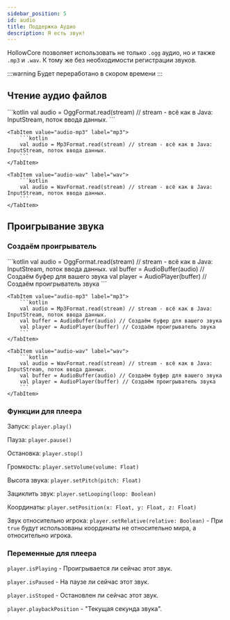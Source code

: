 ```yaml
---
sidebar_position: 5
id: audio
title: Поддержка Аудио
description: Я есть звук!
---
```



HollowCore позволяет использовать не только `.ogg` аудио, но и также `.mp3` и `.wav`. К тому же без необходимости регистрации звуков.

:::warning 
Будет переработано в скором времени
:::

## Чтение аудио файлов

<Tabs>
    <TabItem value="audio-ogg" label="ogg">
        ```kotlin
        val audio = OggFormat.read(stream) // stream - всё как в Java: InputStream, поток ввода данных.
        ```
    </TabItem>

    <TabItem value="audio-mp3" label="mp3">
        ```kotlin
        val audio = Mp3Format.read(stream) // stream - всё как в Java: InputStream, поток ввода данных.
        ```
    </TabItem>

    <TabItem value="audio-wav" label="wav">
        ```kotlin
        val audio = WavFormat.read(stream) // stream - всё как в Java: InputStream, поток ввода данных.
        ```
    </TabItem>
</Tabs>

## Проигрывание звука

### Создаём проигрыватель

<Tabs>
    <TabItem value="audio-ogg" label="ogg">
        ```kotlin
        val audio = OggFormat.read(stream) // stream - всё как в Java: InputStream, поток ввода данных.
        val buffer = AudioBuffer(audio) // Создаём буфер для вашего звука
        val player = AudioPlayer(buffer) // Создаём проигрыватель звука
        ```
    </TabItem>

    <TabItem value="audio-mp3" label="mp3">
        ```kotlin
        val audio = Mp3Format.read(stream) // stream - всё как в Java: InputStream, поток ввода данных.
        val buffer = AudioBuffer(audio) // Создаём буфер для вашего звука
        val player = AudioPlayer(buffer) // Создаём проигрыватель звука
        ```
    </TabItem>

    <TabItem value="audio-wav" label="wav">
        ```kotlin
        val audio = WavFormat.read(stream) // stream - всё как в Java: InputStream, поток ввода данных.
        val buffer = AudioBuffer(audio) // Создаём буфер для вашего звука
        val player = AudioPlayer(buffer) // Создаём проигрыватель звука
        ```
    </TabItem>
</Tabs>

### Функции для плеера

Запуск: `player.play()`

Пауза: `player.pause()`

Остановка: `player.stop()`

Громкость: `player.setVolume(volume: Float)`

Высота звука: `player.setPitch(pitch: Float)`

Зациклить звук: `player.setLooping(loop: Boolean)`

Координаты: `player.setPosition(x: Float, y: Float, z: Float)`

Звук относительно игрока: `player.setRelative(relative: Boolean)` - При `true` будут использованы координаты не относительно мира, а относительно игрока. 

### Переменные для плеера

`player.isPlaying` - Проигрывается ли сейчас этот звук.

`player.isPaused` - На паузе ли сейчас этот звук.

`player.isStoped` - Остановлен ли сейчас этот звук.

`player.playbackPosition` - "Текущая секунда звука".

